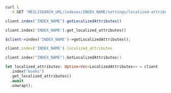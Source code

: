 <CodeGroup>

```bash cURL
curl \
  -X GET 'MEILISEARCH_URL/indexes/INDEX_NAME/settings/localized-attributes'
```

```javascript JS
client.index('INDEX_NAME').getLocalizedAttributes()
```

```python Python
client.index('INDEX_NAME').get_localized_attributes()
```

```php PHP
$client->index('INDEX_NAME')->getLocalizedAttributes();
```

```ruby Ruby
client.index('INDEX_NAME').localized_attributes
```

```go Go
client.index("INDEX_NAME").GetLocalizedAttributes()
```

```rust Rust
let localized_attributes: Option<Vec<LocalizedAttributes>> = client
  .index("books")
  .get_localized_attributes()
  .await
  .unwrap();
```
</CodeGroup>